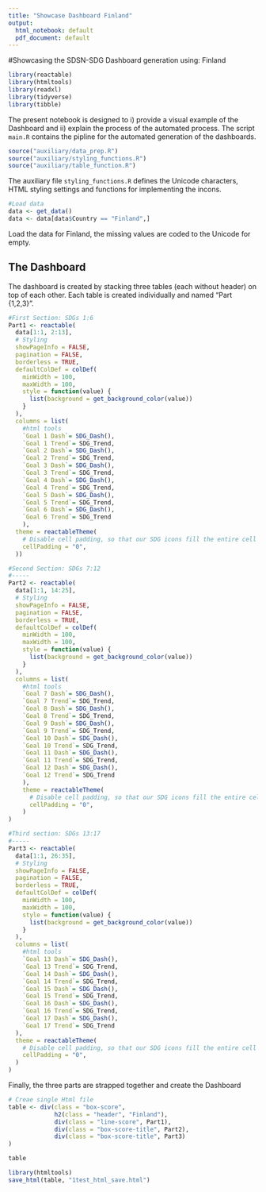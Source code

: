 ```yaml
---
title: "Showcase Dashboard Finland"
output:
  html_notebook: default
  pdf_document: default
---
```


#Showcasing the SDSN-SDG Dashboard generation using: Finland

```r
library(reactable)
library(htmltools)
library(readxl)
library(tidyverse)
library(tibble)
```

The present notebook is designed to i) provide a visual example of the Dashboard and ii) explain the process of the automated process. The script `main.R` contains the pipline for the automated generation of the dashboards.

```r
source("auxiliary/data_prep.R")
source("auxiliary/styling_functions.R")
source("auxiliary/table_function.R")
```

The auxiliary file `styling_functions.R` defines the Unicode characters, HTML styling settings and functions for implementing the incons.

```r
#Load data
data <- get_data()
data <- data[data$Country == "Finland",]
```

Load the data for Finland, the missing values are coded to the Unicode for empty.

## The Dashboard

The dashboard is created by stacking three tables (each without header) on top of each other. Each table is created individually and named "Part {1,2,3}".

```r
#First Section: SDGs 1:6
Part1 <- reactable(
  data[1:1, 2:13],
  # Styling
  showPageInfo = FALSE,
  pagination = FALSE,
  borderless = TRUE,
  defaultColDef = colDef(
    minWidth = 100,
    maxWidth = 100,
    style = function(value) {
      list(background = get_background_color(value))
    }
  ),
  columns = list(
    #html tools
    `Goal 1 Dash`= SDG_Dash(),
    `Goal 1 Trend`= SDG_Trend,
    `Goal 2 Dash`= SDG_Dash(),
    `Goal 2 Trend`= SDG_Trend,
    `Goal 3 Dash`= SDG_Dash(),
    `Goal 3 Trend`= SDG_Trend,
    `Goal 4 Dash`= SDG_Dash(),
    `Goal 4 Trend`= SDG_Trend,
    `Goal 5 Dash`= SDG_Dash(),
    `Goal 5 Trend`= SDG_Trend,
    `Goal 6 Dash`= SDG_Dash(),
    `Goal 6 Trend`= SDG_Trend
    ),
  theme = reactableTheme(
    # Disable cell padding, so that our SDG icons fill the entire cell
    cellPadding = "0",
  ))

#Second Section: SDGs 7:12
#-----
Part2 <- reactable(
  data[1:1, 14:25],
  # Styling
  showPageInfo = FALSE,
  pagination = FALSE,
  borderless = TRUE,
  defaultColDef = colDef(
    minWidth = 100,
    maxWidth = 100,
    style = function(value) {
      list(background = get_background_color(value))
    }
  ),
  columns = list(
    #html tools
    `Goal 7 Dash`= SDG_Dash(),
    `Goal 7 Trend`= SDG_Trend,
    `Goal 8 Dash`= SDG_Dash(),
    `Goal 8 Trend`= SDG_Trend,
    `Goal 9 Dash`= SDG_Dash(),
    `Goal 9 Trend`= SDG_Trend,
    `Goal 10 Dash`= SDG_Dash(),
    `Goal 10 Trend`= SDG_Trend,
    `Goal 11 Dash`= SDG_Dash(),
    `Goal 11 Trend`= SDG_Trend,
    `Goal 12 Dash`= SDG_Dash(),
    `Goal 12 Trend`= SDG_Trend
    ),
    theme = reactableTheme(
      # Disable cell padding, so that our SDG icons fill the entire cell
      cellPadding = "0",
    )
)

#Third section: SDGs 13:17
#-----
Part3 <- reactable(
  data[1:1, 26:35],
  # Styling
  showPageInfo = FALSE,
  pagination = FALSE,
  borderless = TRUE,
  defaultColDef = colDef(
    minWidth = 100,
    maxWidth = 100,
    style = function(value) {
      list(background = get_background_color(value))
    }
  ),
  columns = list(
    #html tools
    `Goal 13 Dash`= SDG_Dash(),
    `Goal 13 Trend`= SDG_Trend,
    `Goal 14 Dash`= SDG_Dash(),
    `Goal 14 Trend`= SDG_Trend,
    `Goal 15 Dash`= SDG_Dash(),
    `Goal 15 Trend`= SDG_Trend,
    `Goal 16 Dash`= SDG_Dash(),
    `Goal 16 Trend`= SDG_Trend,
    `Goal 17 Dash`= SDG_Dash(),
    `Goal 17 Trend`= SDG_Trend
  ),
  theme = reactableTheme(
    # Disable cell padding, so that our SDG icons fill the entire cell
    cellPadding = "0",
  )
)
```


Finally, the three parts are strapped together and create the Dashboard

```r
# Creae single Html file
table <- div(class = "box-score",
             h2(class = "header", "Finland"),
             div(class = "line-score", Part1),
             div(class = "box-score-title", Part2),
             div(class = "box-score-title", Part3)
)

table
```

```r
library(htmltools)
save_html(table, "1test_html_save.html")
```

